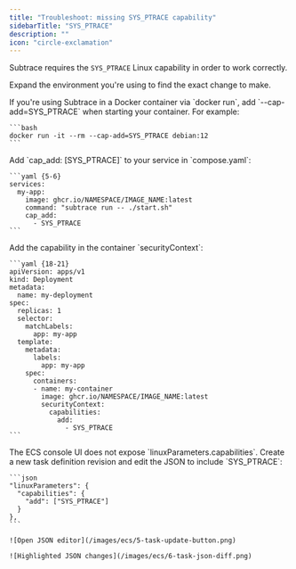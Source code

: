 ```yaml
---
title: "Troubleshoot: missing SYS_PTRACE capability"
sidebarTitle: "SYS_PTRACE"
description: ""
icon: "circle-exclamation"
---
```


Subtrace requires the `SYS_PTRACE` Linux capability in order to work correctly.

Expand the environment you're using to find the exact change to make.

<AccordionGroup>
  <Accordion title="Docker (docker run)">
    If you're using Subtrace in a Docker container via `docker run`, add `--cap-add=SYS_PTRACE` when starting your container. For example:

    ```bash
    docker run -it --rm --cap-add=SYS_PTRACE debian:12
    ```
  </Accordion>

  <Accordion title="Docker Compose">
    Add `cap_add: [SYS_PTRACE]` to your service in `compose.yaml`:

    ```yaml {5-6}
    services:
      my-app:
        image: ghcr.io/NAMESPACE/IMAGE_NAME:latest
        command: "subtrace run -- ./start.sh"
        cap_add:
          - SYS_PTRACE
    ```
  </Accordion>

  <Accordion title="Kubernetes (Deployments/Pods)">
    Add the capability in the container `securityContext`:

    ```yaml {18-21}
    apiVersion: apps/v1
    kind: Deployment
    metadata:
      name: my-deployment
    spec:
      replicas: 1
      selector:
        matchLabels:
          app: my-app
      template:
        metadata:
          labels:
            app: my-app
        spec:
          containers:
          - name: my-container
            image: ghcr.io/NAMESPACE/IMAGE_NAME:latest
            securityContext:
              capabilities:
                add:
                  - SYS_PTRACE
    ```
  </Accordion>

  <Accordion title="Amazon ECS (Fargate)">
    The ECS console UI does not expose `linuxParameters.capabilities`. Create a new task definition revision and edit the JSON to include `SYS_PTRACE`:

    ```json
    "linuxParameters": {
      "capabilities": {
        "add": ["SYS_PTRACE"]
      }
    },
    ```

    ![Open JSON editor](/images/ecs/5-task-update-button.png)

    ![Highlighted JSON changes](/images/ecs/6-task-json-diff.png)
  </Accordion>

</AccordionGroup>
